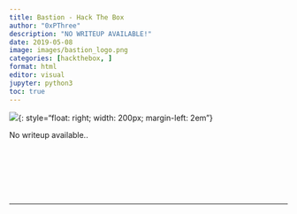 ```yaml
---
title: Bastion - Hack The Box
author: "0xPThree"
description: "NO WRITEUP AVAILABLE!"
date: 2019-05-08
image: images/bastion_logo.png
categories: [hackthebox, ]
format: html
editor: visual
jupyter: python3
toc: true
---
```


![](images/bastion_logo.png){: style="float: right; width: 200px; margin-left: 2em"}

No writeup available..<br><br><br><br><br><br><br>

----------------
